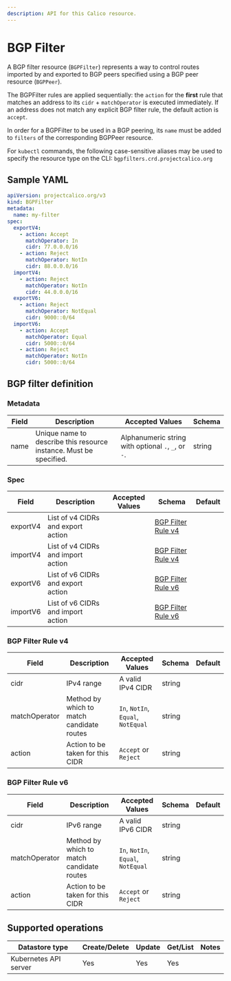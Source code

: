 ```yaml
---
description: API for this Calico resource.
---
```


# BGP Filter

A BGP filter resource (`BGPFilter`) represents a way to control
routes imported by and exported to BGP peers specified using a
BGP peer resource (`BGPPeer`).

The BGPFilter rules are applied sequentially: the `action` for
the **first** rule that matches an address to its `cidr` +
`matchOperator` is executed immediately. If an address does not
match any explicit BGP filter rule, the default action is
`accept`.

In order for a BGPFilter to be used in a BGP peering, its `name`
must be added to `filters` of the corresponding BGPPeer resource.

For `kubectl` commands, the following case-sensitive aliases may
be used to specify the resource type on the CLI: `bgpfilters.crd.projectcalico.org`

## Sample YAML

```yaml
apiVersion: projectcalico.org/v3
kind: BGPFilter
metadata:
  name: my-filter
spec:
  exportV4:
    - action: Accept
      matchOperator: In
      cidr: 77.0.0.0/16
    - action: Reject
      matchOperator: NotIn
      cidr: 88.0.0.0/16
  importV4:
    - action: Reject
      matchOperator: NotIn
      cidr: 44.0.0.0/16
  exportV6:
    - action: Reject
      matchOperator: NotEqual
      cidr: 9000::0/64
  importV6:
    - action: Accept
      matchOperator: Equal
      cidr: 5000::0/64
    - action: Reject
      matchOperator: NotIn
      cidr: 5000::0/64
```

## BGP filter definition

### Metadata

| Field | Description                                                        | Accepted Values                                     | Schema |
| ----- | ------------------------------------------------------------------ | --------------------------------------------------- | ------ |
| name  | Unique name to describe this resource instance. Must be specified. | Alphanumeric string with optional `.`, `_`, or `-`. | string |

### Spec

| Field    | Description                                        | Accepted Values | Schema                                    | Default |
| -------- | -------------------------------------------------- | --------------- | ----------------------------------------- | ------- |
| exportV4 | List of v4 CIDRs and export action |                 | [BGP Filter Rule v4](#bgp-filter-rule-v4) |         |
| importV4 | List of v4 CIDRs and import action |                 | [BGP Filter Rule v4](#bgp-filter-rule-v4) |         |
| exportV6 | List of v6 CIDRs and export action |                 | [BGP Filter Rule v6](#bgp-filter-rule-v6) |         |
| importV6 | List of v6 CIDRs and import action |                 | [BGP Filter Rule v6](#bgp-filter-rule-v6) |         |

### BGP Filter Rule v4

| Field         | Description                               | Accepted Values                    | Schema | Default |
| ------------- | ----------------------------------------- | ---------------------------------- | ------ | ------- |
| cidr          | IPv4 range                                | A valid IPv4 CIDR                  | string |         |
| matchOperator | Method by which to match candidate routes | `In`, `NotIn`, `Equal`, `NotEqual` | string |         |
| action        | Action to be taken for this CIDR          | `Accept` or `Reject`               | string |         |

### BGP Filter Rule v6

| Field         | Description                               | Accepted Values                    | Schema | Default |
| ------------- | ----------------------------------------- | ---------------------------------- | ------ | ------- |
| cidr          | IPv6 range                                | A valid IPv6 CIDR                  | string |         |
| matchOperator | Method by which to match candidate routes | `In`, `NotIn`, `Equal`, `NotEqual` | string |         |
| action        | Action to be taken for this CIDR          | `Accept` or `Reject`               | string |         |

## Supported operations

| Datastore type        | Create/Delete | Update | Get/List | Notes |
| --------------------- | ------------- | ------ | -------- | ----- |
| Kubernetes API server | Yes           | Yes    | Yes      |       |
